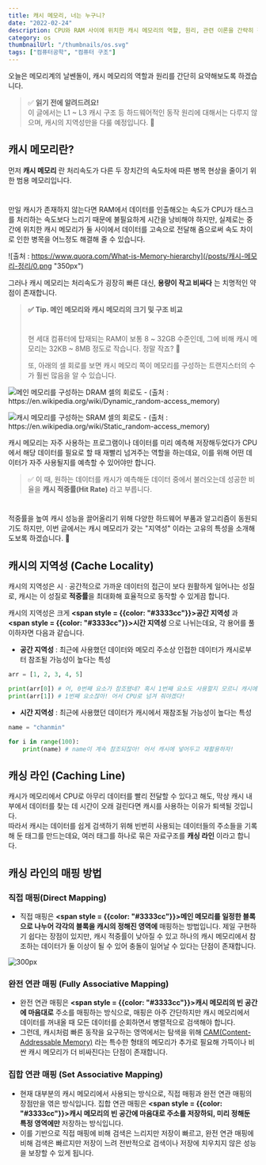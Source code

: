 ```yaml
---
title: 캐시 메모리, 너는 누구니?
date: "2022-02-24"
description: CPU와 RAM 사이에 위치한 캐시 메모리의 역할, 원리, 관련 이론을 간략히 정리한 글입니다.
category: os
thumbnailUrl: "/thumbnails/os.svg"
tags: ["컴퓨터공학", "컴퓨터 구조"]
---
```


오늘은 메모리계의 날쎈돌이, 캐시 메모리의 역할과 원리를 간단히 요약해보도록 하겠습니다.

> ✅ **읽기 전에 알려드려요!**  
> 이 글에서는 L1 ~ L3 캐시 구조 등 하드웨어적인 동작 원리에 대해서는 다루지 않으며, 캐시의 지역성만을 다룰 예정입니다. 🙂

## 캐시 메모리란?

먼저 **캐시 메모리** 란 처리속도가 다른 두 장치간의 속도차에 따른 병목 현상을 줄이기 위한 범용 메모리입니다.

#

만일 캐시가 존재하지 않는다면 RAM에서 데이터를 인출해오는 속도가 CPU가 태스크를 처리하는 속도보다 느리기 때문에 불필요하게 시간을 낭비해야 하지만, 실제로는 중간에 위치한 캐시 메모리가 둘 사이에서 데이터를 고속으로 전달해 줌으로써 속도 차이로 인한 병목을 어느정도 해결해 줄 수 있습니다.

![출처 : https://www.quora.com/What-is-Memory-hierarchy](/posts/캐시-메모리-정리/0.png "350px")

그러나 캐시 메모리는 처리속도가 굉장히 빠른 대신, **용량이 작고 비싸다** 는 치명적인 약점이 존재합니다.

> **✅ Tip. 메인 메모리와 캐시 메모리의 크기 및 구조 비교**
>
> #
>
> 현 세대 컴퓨터에 탑재되는 RAM이 보통 8 ~ 32GB 수준인데, 그에 비해 캐시 메모리는 32KB ~ 8MB 정도로 작습니다. 정말 작죠? 🙂
>
> 또, 아래의 셀 회로를 보면 캐시 메모리 쪽이 메모리를 구성하는 트랜지스터의 수가 훨씬 많음을 알 수 있습니다.

![메인 메모리를 구성하는 DRAM 셀의 회로도 - (출처 : https://en.wikipedia.org/wiki/Dynamic_random-access_memory)](/posts/캐시-메모리-정리/1.png "300px")

![캐시 메모리를 구성하는 SRAM 셀의 회로도 - (출처 : https://en.wikipedia.org/wiki/Static_random-access_memory)](/posts/캐시-메모리-정리/2.png "300px")

캐시 메모리는 자주 사용하는 프로그램이나 데이터를 미리 예측해 저장해두었다가 CPU에서 해당 데이터를 필요로 할 때 재빨리 넘겨주는 역할을 하는데요, 이를 위해 어떤 데이터가 자주 사용될지를 예측할 수 있어야만 합니다.

> ✅ 이 때, 원하는 데이터를 캐시가 예측해둔 데이터 중에서 불러오는데 성공한 비율을 **캐시 적중률(Hit Rate)** 라고 부릅니다.

#

적중률을 높여 캐시 성능을 끌어올리기 위해 다양한 하드웨어 부품과 알고리즘이 동원되기도 하지만, 이번 글에서는 캐시 메모리가 갖는 "지역성" 이라는 고유의 특성을 소개해도보록 하겠습니다. 🙂

## 캐시의 지역성 (Cache Locality)

캐시의 지역성은 시 · 공간적으로 가까운 데이터의 접근이 보다 원활하게 일어나는 성질로, 캐시는 이 성질로 **적중률**을 최대화해 효율적으로 동작할 수 있게끔 합니다.

캐시의 지역성은 크게 **<span style = {{color: "#3333cc"}}>공간 지역성</span>** 과 **<span style = {{color: "#3333cc"}}>시간 지역성</span>** 으로 나뉘는데요, 각 용어를 풀이하자면 다음과 같습니다.

- **공간 지역성** : 최근에 사용했던 데이터와 메모리 주소상 인접한 데이터가 캐시로부터 참조될 가능성이 높다는 특성

```python
arr = [1, 2, 3, 4, 5]

print(arr[0]) # 어, 0번째 요소가 참조됐네? 혹시 1번째 요소도 사용할지 모르니 캐시에 넣어두자.
print(arr[1]) # 1번째 요소잖아! 어서 CPU로 넘겨 줘야겠다!
```

- **시간 지역성** : 최근에 사용했던 데이터가 캐시에서 재참조될 가능성이 높다는 특성

```python
name = "chanmin"

for i in range(100):
	print(name) # name이 계속 참조되잖아! 어서 캐시에 넣어두고 재활용하자!
```

## 캐싱 라인 (Caching Line)

캐시가 메모리에서 CPU로 아무리 데이터를 빨리 전달할 수 있다고 해도, 막상 캐시 내부에서 데이터를 찾는 데 시간이 오래 걸린다면 캐시를 사용하는 이유가 퇴색될 것입니다.  
따라서 캐시는 데이터를 쉽게 검색하기 위해 빈번히 사용되는 데이터들의 주소들을 기록해 둔 태그를 만드는데요, 여러 태그를 하나로 묶은 자료구조를 **캐싱 라인** 이라고 합니다.

## 캐싱 라인의 매핑 방법

### 직접 매핑(Direct Mapping)

- 직접 매핑은 **<span style = {{color: "#3333cc"}}>메인 메모리를 일정한 블록으로 나누어 각각의 블록을 캐시의 정해진 영역에</span>** 매핑하는 방법입니다.
  제일 구현하기 쉽다는 장점이 있지만, 캐시 적중률이 낮아질 수 있고 하나의 캐시 메모리에서 참조하는 데이터가 둘 이상이 될 수 있어 충돌이 일어날 수 있다는 단점이 존재합니다.

![](/posts/캐시-메모리-정리/3.png "300px")

### 완전 연관 매핑 (Fully Associative Mapping)

- 완전 연관 매핑은 **<span style = {{color: "#3333cc"}}>캐시 메모리의 빈 공간에 마음대로</span>** 주소를 매핑하는 방식으로, 매핑은 아주 간단하지만 캐시 메모리에서 데이터를 꺼내올 때 모든 데이터를 순회하면서 병렬적으로 검색해야 합니다.
- 그런데, 캐시처럼 빠른 동작을 요구하는 영역에서는 탐색을 위해 [CAM(Content-Addressable Memory)](https://ko.wikipedia.org/wiki/%EB%82%B4%EC%9A%A9_%EC%A3%BC%EC%86%8C%ED%99%94_%EA%B8%B0%EC%96%B5%EC%9E%A5%EC%B9%98) 라는 특수한 형태의 메모리가 추가로 필요해 가뜩이나 비싼 캐시 메모리가 더 비싸진다는 단점이 존재합니다.

### 집합 연관 매핑 (Set Associative Mapping)

- 현재 대부분의 캐시 메모리에서 사용되는 방식으로, 직접 매핑과 완전 연관 매핑의 장점만을 엮은 방식입니다.
  집합 연관 매핑은 **<span style = {{color: "#3333cc"}}>캐시 메모리의 빈 공간에 마음대로 주소를 저장하되, 미리 정해둔 특정 영역에만</span>** 저장하는 방식입니다.
- 이를 기반으로 직접 매핑에 비해 검색은 느리지만 저장이 빠르고, 완전 연관 매핑에 비해 검색은 빠르지만 저장이 느려 전반적으로 검색이나 저장에 치우치지 않은 성능을 보장할 수 있게 됩니다.
